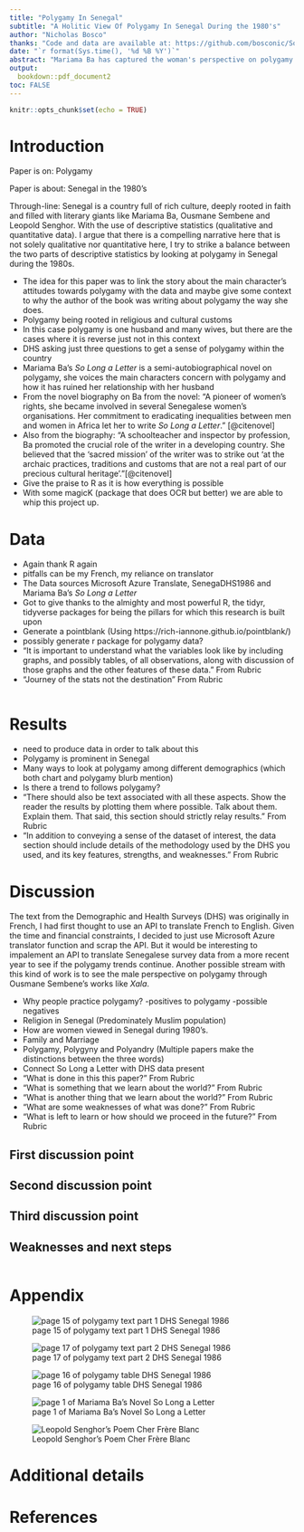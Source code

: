 ```yaml
---
title: "Polygamy In Senegal"
subtitle: "A Holitic View Of Polygamy In Senegal During the 1980's"
author: "Nicholas Bosco"
thanks: "Code and data are available at: https://github.com/bosconic/SoLongPolygamy"
date: "`r format(Sys.time(), '%d %B %Y')`"
abstract: "Mariama Ba has captured the woman's perspective on polygamy through her semi-autobiographical novel, *So Long a Letter* which was first published in French 1980. The DHS Final Report Senegal was released in 1986 and published in French. The goal is to draw on the quantitative data (from the DHS Senegal) and qualitative data (from Ba's novel) to give the reader a better understanding of polygamy in Senegal during the 1980s. \\newline \\par \\textbf {Keywords:} Polygamy, Senegal, Fiction, DHS, Translation"
output:
  bookdown::pdf_document2
toc: FALSE
---
```


```r
knitr::opts_chunk$set(echo = TRUE)
```

# Introduction

Paper is on: Polygamy

Paper is about: Senegal in the 1980's

Through-line: Senegal is a country full of rich culture, deeply rooted in faith and filled with literary giants like Mariama Ba, Ousmane Sembene and Leopold Senghor. With the use of descriptive statistics (qualitative and quantitative data). I argue that there is a compelling narrative here that is not solely qualitative nor quantitative here, I try to strike a balance between the two parts of descriptive statistics by looking at polygamy in Senegal during the 1980s. 

- The idea for this paper was to link the story about the main character's attitudes towards polygamy with the data and maybe give some context to why the author of the book was writing about polygamy the way she does.
- Polygamy being rooted in religious and cultural customs
- In this case polygamy is one husband and many wives, but there are the cases where it is reverse just not in this context
- DHS asking just three questions to get a sense of polygamy within the country
- Mariama Ba's *So Long a Letter* is a semi-autobiographical novel on polygamy, she voices the main characters concern with polygamy and how it has ruined her relationship with her husband
- From the novel biography on Ba from the novel: "A pioneer of women's rights, she became involved in several Senegalese women's organisations. Her commitment to eradicating inequalities between men and women in Africa let her to write *So Long a Letter*." [@citenovel]
- Also from the biography: "A schoolteacher and inspector by profession, Ba promoted the crucial role of the writer in a developing country. She believed that the 'sacred mission' of the writer was to strike out 'at the archaic practices, traditions and customs that are not a real part of our precious cultural heritage'."[@citenovel]
- Give the praise to R as it is how everything is possible
- With some magicK (package that does OCR but better) we are able to whip this project up.


# Data

- Again thank R again
- pitfalls can be my French, my reliance on translator
- The Data sources Microsoft Azure Translate, SenegaDHS1986 and Mariama Ba's *So Long a Letter*
- Got to give thanks to the almighty and most powerful R, the tidyr, tidyverse packages for being the pillars for which this research is built upon
- Generate a pointblank (Using https://rich-iannone.github.io/pointblank/)
- possibly generate r package for polygamy data?
- "It is important to understand what the variables look like by including graphs, and possibly tables, of all observations, along with discussion of those graphs and the other features of these data." From Rubric
- "Journey of the stats not the destination" From Rubric


```r

```

# Results

- need to produce data in order to talk about this
- Polygamy is prominent in Senegal
- Many ways to look at polygamy among different demographics (which both chart and polygamy blurb mention)
- Is there a trend to follows polygamy?
- "There should also be text associated with all these aspects. Show the reader the results by plotting them where possible. Talk about them. Explain them. That said, this section should strictly relay results." From Rubric
- "In addition to conveying a sense of the dataset of interest, the data section should include details of the methodology used by the DHS you used, and its key features, strengths, and weaknesses." From Rubric

# Discussion

The text from the Demographic and Health Surveys (DHS) was originally in French, I had first thought to use an API to translate French to English. Given the time and financial constraints, I decided to just use Microsoft Azure translator function and scrap the API. But it would be interesting to impalement an API to translate Senegalese survey data from a more recent year to see if the polygamy trends continue. Another possible stream with this kind of work is to see the male perspective on polygamy through Ousmane Sembene's works like *Xala*.

- Why people practice polygamy?
  -positives to polygamy
  -possible negatives
- Religion in Senegal (Predominately Muslim population)
- How are women viewed in Senegal during 1980's.
- Family and Marriage
- Polygamy, Polygyny and Polyandry (Multiple papers make the distinctions between the three words)
- Connect So Long a Letter with DHS data present
- "What is done in this this paper?" From Rubric
- "What is something that we learn about the world?" From Rubric
- "What is another thing that we learn about the world?" From Rubric
- "What are some weaknesses of what was done?" From Rubric 
- "What is left to learn or how should we proceed in the future?" From Rubric

## First discussion point

## Second discussion point

## Third discussion point

## Weaknesses and next steps

```r

```

\newpage

\appendix

# Appendix {-}

![page 15 of polygamy text part 1 DHS Senegal 1986](inputs/polygamie.png)

![page 17 of polygamy text part 2 DHS Senegal 1986](inputs/polygamie2.png)

![page 16 of polygamy table DHS Senegal 1986](inputs/SenDHS1986.png)

![page 1 of Mariama Ba's Novel So Long a Letter](inputs/Mariama_Ba1.png)

![Leopold Senghor's Poem Cher Frère Blanc](inputs/testsenghor.jpeg)

# Additional details



\newpage


# References




